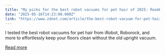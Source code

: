 ```yaml
---
title: "My picks for the best robot vacuums for pet hair of 2025: Roomba, Eufy, Ecovacs, and more"
date: "2025-05-16T14:23:00.000Z"
link: "https://www.zdnet.com/article/the-best-robot-vacuum-for-pet-hair/"
---
```


I tested the best robot vacuums for pet hair from iRobot, Roborock, and more to effortlessly keep your floors clean without the old upright vacuum.

[Read more](https://www.zdnet.com/article/the-best-robot-vacuum-for-pet-hair/)
